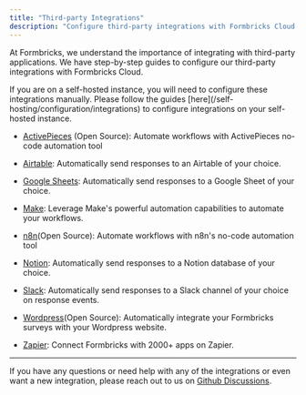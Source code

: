 ```yaml
---
title: "Third-party Integrations"
description: "Configure third-party integrations with Formbricks Cloud."
---
```


At Formbricks, we understand the importance of integrating with third-party applications. We have step-by-step guides to configure our third-party integrations with Formbricks Cloud.&#x20;

<Note>
  If you are on a self-hosted instance, you will need to configure these integrations manually. Please follow the guides [here](/self-hosting/configuration/integrations) to configure integrations on your self-hosted instance.
</Note>

* [ActivePieces](/xm-and-surveys/core-features/integrations/activepieces) (Open Source): Automate workflows with ActivePieces no-code automation tool

* [Airtable](/xm-and-surveys/core-features/integrations/airtable): Automatically send responses to an Airtable of your choice.

* [Google Sheets](/xm-and-surveys/core-features/integrations/google-sheets): Automatically send responses to a Google Sheet of your choice.

* [Make](/xm-and-surveys/core-features/integrations/make): Leverage Make's powerful automation capabilities to automate your workflows.

* [n8n](/xm-and-surveys/core-features/integrations/n8n)(Open Source): Automate workflows with n8n's no-code automation tool

* [Notion](/xm-and-surveys/core-features/integrations/notion): Automatically send responses to a Notion database of your choice.

* [Slack](/xm-and-surveys/core-features/integrations/slack): Automatically send responses to a Slack channel of your choice on response events.

* [Wordpress](/xm-and-surveys/core-features/integrations/wordpress)(Open Source): Automatically integrate your Formbricks surveys with your Wordpress website.

* [Zapier](/xm-and-surveys/core-features/integrations/zapier): Connect Formbricks with 2000+ apps on Zapier.

***

If you have any questions or need help with any of the integrations or even want a new integration, please reach out to us on [Github Discussions](https://github.com/formbricks/formbricks/discussions).